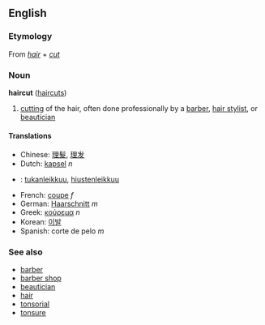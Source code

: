 ==English==
===Etymology===
From ''[[hair]]'' + ''[[cut]]''

===Noun===
'''haircut''' ([[haircuts]])

# [[cut]]ting of the hair, often done professionally by a [[barber]], [[hair stylist]], or [[beautician]]

====Translations====
*Chinese: [[理髮]], [[理发]]
*Dutch: [[kapsel]] ''n''
*{{msg:fi}}: [[tukanleikkuu]], [[hiustenleikkuu]]
*French: [[coupe]] ''f''
*German: [[Haarschnitt]] ''m''
*Greek: [[κούρεμα]] ''n''
*Korean: [[이발]]
*Spanish: corte de pelo ''m''

===See also===
*[[barber]]
*[[barber shop]]
*[[beautician]]
*[[hair]]
*[[tonsorial]]
*[[tonsure]]